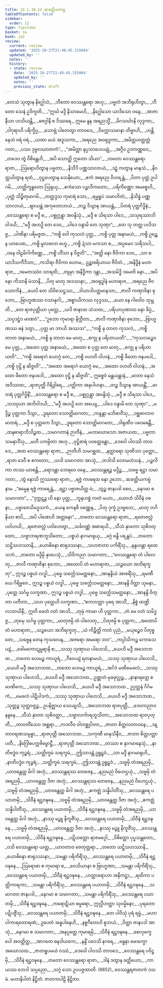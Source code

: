 ```yaml
---
title: 22.1.10.12 ဆခတ္တိယကမ္မ
tableOfContents: false
sidebar:
  order: 11
type: tipitaka
basket: su
book: ja2
review:
  current: review
  updated: '2025-10-27T21:48:45.155064'
  updated_by: ''
  notes: ''
  history:
  - state: review
    date: '2025-10-27T21:48:45.155064'
    updated_by: ''
    notes: ''
    previous_state: draft
---
```



<ReviewStatus review={frontmatter.review} showDetails={true} />

<HypothesisAnnotation frontmatter={frontmatter} />

<DynamicBreadcrumb />

<Division number="2368" book="ja2" e="ch" v="23" p="371">

<Paragraph number="3727" type="verses" book="ja2">
_တေသံ သုတွာန နိဂ္ဃေါသံ,_  
_ဘီတော ဝေဿန္တရော အဟု;_  
_ပဗ္ဗတံ အဘိရုဟိတွာ,_  
_ဘီတော သေနံ ဥဒိက္ခတိ._  

</Paragraph>

</Division>
<Division number="2369" book="ja2" e="ch" v="23" p="371">

<Paragraph number="3728" type="verses" book="ja2">
_“ဣင်္ဃ မဒ္ဒိ နိသာမေဟိ,_  
_နိဂ္ဃေါသော ယာဒိသော ဝနေ;_  
_အာဇာနီယာ ဟသိယန္တိ,_  
_ဓဇဂ္ဂါနိ စ ဒိဿရေ._  

</Paragraph>

</Division>
<Division number="2370" book="ja2" e="ch" v="23" p="372">

<Paragraph number="3729" type="verses" book="ja2">
ဣမေ နူန အရညသ္မိံ,_  
_မိဂသင်္ဃာနိ လုဒ္ဒကာ;_  
_ဝါဂုရာဟိ ပရိက္ခိပ္ပ,_  
_သောဗ္ဘံ ပါတေတွာ တာဝဒေ;_  
_ဝိက္ကောသမာနာ တိဗ္ဗာဟိ,_  
_ဟန္တိ နေသံ ဝရံ ဝရံ._  

</Paragraph>

</Division>
<Division number="2371" book="ja2" e="ch" v="23" p="372">

<Paragraph number="3730" type="verses" book="ja2">
_ယထာ မယံ အဒူသကာ,_  
_အရညေ အဝရုဒ္ဓကာ;_  
_အမိတ္တဟတ္ထတ္တံ ဂတာ,_  
_ပဿ ဒုဗ္ဗလဃာတကံ”._  

</Paragraph>

</Division>
<Division number="2372" book="ja2" e="ch" v="23" p="372">

<Paragraph number="3731" type="verses" book="ja2">
_“အမိတ္တာ နပ္ပသာဟေယျုံ,_  
_အဂ္ဂီဝ ဥဒကဏ္ဏဝေ;_  
_တဒေဝ တွံ ဝိစိန္တေဟိ,_  
_အပိ သောတ္ထိ ဣတော သိယာ”._  

</Paragraph>

</Division>
<Division number="2373" book="ja2" e="ch" v="23" p="372">

<Paragraph number="3732" type="verses" book="ja2">
_တတော ဝေဿန္တရော ရာဇာ,_  
_ဩရောဟိတွာန ပဗ္ဗတာ;_  
_နိသီဒိ ပဏ္ဏသာလာယံ,_  
_ဒဠှံ ကတွာန မာနသံ._  

</Paragraph>

</Division>
<Division number="2374" book="ja2" e="ch" v="23" p="372">

<Paragraph number="3733" type="verses" book="ja2">
_နိဝတ္တယိတွာန ရထံ,_  
_ဝုဋ္ဌပေတွာန သေနိယော;_  
_ဧကံ အရညေ ဝိဟရန္တံ,_  
_ပိတာ ပုတ္တံ ဥပါဂမိ._  

</Paragraph>

</Division>
<Division number="2375" book="ja2" e="ch" v="23" p="372">

<Paragraph number="3734" type="verses" book="ja2">
_ဟတ္ထိက္ခန္ဓတော ဩရုယှ,_  
_ဧကံသော ပဉ္ဇလီကတော;_  
_ပရိကိဏ္ဏော အမစ္စေဟိ,_  
_ပုတ္တံ သိဉ္စိတုမာဂမိ._  

</Paragraph>

</Division>
<Division number="2376" book="ja2" e="ch" v="23" p="372">

<Paragraph number="3735" type="verses" book="ja2">
_တတ္ထဒ္ဒသ ကုမာရံ သော,_  
_ရမ္မရူပံ သမာဟိတံ;_  
_နိသိန္နံ ပဏ္ဏသာလာယံ,_  
_ဈာယန္တံ အကုတောဘယံ._  

</Paragraph>

</Division>
<Division number="2377" book="ja2" e="ch" v="23" p="372">

<Paragraph number="3736" type="verses" book="ja2">
_တဉ္စ ဒိသွာန အာယန္တံ,_  
_ပိတရံ ပုတ္တဂိဒ္ဓိနံ;_  
_ဝေဿန္တရော စ မဒ္ဒီ စ,_  
_ပစ္စုဂ္ဂန္တွာ အဝန္ဒိသုံ._  

</Paragraph>

</Division>
<Division number="2378" book="ja2" e="ch" v="23" p="372">

<Paragraph number="3737" type="verses" book="ja2">
_မဒ္ဒီ စ သိရသာ ပါဒေ,_  
_သသုရဿာဘိဝါဒယိ;_  
_“မဒ္ဒီ အဟဉှိ တေ ဒေဝ,_  
_ပါဒေ ဝန္ဒာမိ တေ သုဏှာ”;_  
_တေ သု တတ္ထ ပလိသဇ္ဇ,_  
_ပါဏိနာ ပရိမဇ္ဇထ._  

</Paragraph>

</Division>
<Division number="2379" book="ja2" e="ch" v="23" p="372">

<Paragraph number="3738" type="verses" book="ja2">
_“ကစ္စိ ဝေါ ကုသလံ ပုတ္တ,_  
_ကစ္စိ ပုတ္တ အနာမယံ;_  
_ကစ္စိ ဥဉ္ဆေန ယာပေထ,_  
_ကစ္စိ မူလဖလာ ဗဟူ._  

</Paragraph>

</Division>
<Division number="2380" book="ja2" e="ch" v="23" p="372">

<Paragraph number="3739" type="verses" book="ja2">
_ကစ္စိ ဍံသာ မကသာ စ,_  
_အပ္ပမေဝ သရီသပါ;_  
_ဝနေ ဝါဠမိဂါကိဏ္ဏေ,_  
_ကစ္စိ ဟိံသာ န ဝိဇ္ဇတိ”._  

</Paragraph>

</Division>
<Division number="2381" book="ja2" e="ch" v="23" p="372">

<Paragraph number="3740" type="verses" book="ja2">
_“အတ္ထိ နော ဇီဝိကာ ဒေဝ,_  
_သာ စ ယာဒိသကီဒိသာ;_  
_ကသိရာ ဇီဝိကာ ဟောမ,_  
ဥဉ္ဆာစရိယာယ ဇီဝိတံ._  

</Paragraph>

</Division>
<Division number="2382" book="ja2" e="ch" v="23" p="373">

<Paragraph number="3741" type="verses" book="ja2">
_အနိဒ္ဓိနံ မဟာရာဇ,_  
_ဒမေတဿံဝ သာရထိ;_  
_တျမှာ အနိဒ္ဓိကာ ဒန္တာ,_  
_အသမိဒ္ဓိ ဒမေတိ နော._  

</Paragraph>

</Division>
<Division number="2383" book="ja2" e="ch" v="23" p="373">

<Paragraph number="3742" type="verses" book="ja2">
_အပိ နော ကိသာနိ မံသာနိ,_  
_ပိတု မာတု အဒဿနာ;_  
_အဝရုဒ္ဓါနံ မဟာရာဇ,_  
_အရညေ ဇီဝသောကိနံ._  

</Paragraph>

</Division>
<Division number="2384" book="ja2" e="ch" v="23" p="373">

<Paragraph number="3743" type="verses" book="ja2">
_ယေပိ တေ သိဝိသေဋ္ဌဿ,_  
_ဒါယာဒါပတ္တမာနသာ;_  
_ဇာလီ ကဏှာဇိနာ စုဘော,_  
_ဗြာဟ္မဏဿ ဝသာနုဂါ;_  
_အစ္စာယိကဿ လုဒ္ဒဿ,_  
_ယော နေ ဂါဝေါဝ သုမ္ဘတိ._  

</Paragraph>

</Division>
<Division number="2385" book="ja2" e="ch" v="23" p="373">

<Paragraph number="3744" type="verses" book="ja2">
_တေ ရာဇပုတ္တိယာ ပုတ္တေ,_  
_ယဒိ ဇာနာထ သံသထ;_  
_ပရိယာပုဏာထ နော ခိပ္ပံ,_  
_သပ္ပဒဋ္ဌံဝ မာဏဝံ”._  

</Paragraph>

</Division>
<Division number="2386" book="ja2" e="ch" v="23" p="373">

<Paragraph number="3745" type="verses" book="ja2">
_“ဥဘော ကုမာရာ နိက္ကီတာ,_  
_ဇာလီ ကဏှာဇိနာ စုဘော;_  
_ဗြာဟ္မဏဿ ဓနံ ဒတွာ,_  
_ပုတ္တ မာ ဘာယိ အဿသ”._  

</Paragraph>

</Division>
<Division number="2387" book="ja2" e="ch" v="23" p="373">

<Paragraph number="3746" type="verses" book="ja2">
_“ကစ္စိ နု တာတ ကုသလံ,_  
_ကစ္စိ တာတ အနာမယံ;_  
_ကစ္စိ နု တာတ မေ မာတု,_  
_စက္ခု န ပရိဟာယတိ”._  

</Paragraph>

</Division>
<Division number="2388" book="ja2" e="ch" v="23" p="373">

<Paragraph number="3747" type="verses" book="ja2">
_“ကုသလဉ္စေဝ မေ ပုတ္တ,_  
_အထော ပုတ္တ အနာမယံ;_  
_အထော စ ပုတ္တ တေ မာတု,_  
_စက္ခု န ပရိဟာယတိ”._  

</Paragraph>

</Division>
<Division number="2389" book="ja2" e="ch" v="23" p="373">

<Paragraph number="3748" type="verses" book="ja2">
_“ကစ္စိ အရောဂံ ယောဂ္ဂံ တေ,_  
_ကစ္စိ ဝဟတိ ဝါဟနံ;_  
_ကစ္စိ ဖီတော ဇနပဒေါ,_  
_ကစ္စိ ဝုဋ္ဌိ န ဆိဇ္ဇတိ”._  

</Paragraph>

</Division>
<Division number="2390" book="ja2" e="ch" v="23" p="373">

<Paragraph number="3749" type="verses" book="ja2">
_“အထော အရောဂံ ယောဂ္ဂံ မေ,_  
_အထော ဝဟတိ ဝါဟနံ;_  
_အထော ဖီတော ဇနပဒေါ,_  
_အထော ဝုဋ္ဌိ န ဆိဇ္ဇတိ”._  

</Paragraph>

</Division>
<Division number="2391" book="ja2" e="ch" v="23" p="373">

<Paragraph number="3750" type="verses" book="ja2">
ဣစ္စေဝံ မန္တယန္တာနံ,_  
_မာတာ နေသံ အဒိဿထ;_  
_ရာဇပုတ္တီ ဂိရိဒွါရေ,_  
_ပတ္တိကာ အနုပါဟနာ._  

</Paragraph>

</Division>
<Division number="2392" book="ja2" e="ch" v="23" p="373">

<Paragraph number="3751" type="verses" book="ja2">
_တဉ္စ ဒိသွာန အာယန္တိံ,_  
_မာတရံ ပုတ္တဂိဒ္ဓိနိံ;_  
_ဝေဿန္တရော စ မဒ္ဒီ စ,_  
_ပစ္စုဂ္ဂန္တွာ အဝန္ဒိသုံ._  

</Paragraph>

</Division>
<Division number="2393" book="ja2" e="ch" v="23" p="373">

<Paragraph number="3752" type="verses" book="ja2">
_မဒ္ဒီ စ သိရသာ ပါဒေ,_  
_သဿုယာ အဘိဝါဒယိ;_  
_“မဒ္ဒီ အဟဉှိ တေ အယျေ,_  
_ပါဒေ ဝန္ဒာမိ တေ သုဏှာ”._  

</Paragraph>

</Division>
<Division number="2394" book="ja2" e="ch" v="23" p="373">

<Paragraph number="3753" type="verses" book="ja2">
_မဒ္ဒိဉ္စ ပုတ္တကာ ဒိသွာ,_  
_ဒူရတော သောတ္ထိမာဂတာ;_  
_ကန္ဒန္တာ မဘိဓာဝိံသု,_  
_ဝစ္ဆဗာလာဝ မာတရံ._  

</Paragraph>

</Division>
<Division number="2395" book="ja2" e="ch" v="23" p="374">

<Paragraph number="3754" type="verses" book="ja2">
_မဒ္ဒီ စ ပုတ္တကေ ဒိသွာ,_  
_ဒူရတော သောတ္ထိမာဂတေ;_  
_ဝါရုဏီဝ ပဝေဓေန္တီ,_  
_ထနဓာရာဘိသိဉ္စထ._  

</Paragraph>

</Division>
<Division number="2396" book="ja2" e="ch" v="23" p="374">

<Paragraph number="3755" type="verses" book="ja2">
_သမာဂတာနံ ဉာတီနံ,_  
_မဟာဃောသော အဇာယထ;_  
_ပဗ္ဗတာ သမနာဒိံသု,_  
_မဟီ ပကမ္ပိတာ အဟု._  

</Paragraph>

</Division>
<Division number="2397" book="ja2" e="ch" v="23" p="374">

<Paragraph number="3756" type="verses" book="ja2">
_ဝုဋ္ဌိဓာရံ ပဝတ္တေန္တော,_  
_ဒေဝေါ ပါဝဿိ တာဝဒေ;_  
_အထ ဝေဿန္တရော ရာဇာ,_  
_ဉာတီဟိ သမဂစ္ဆထ._  

</Paragraph>

</Division>
<Division number="2398" book="ja2" e="ch" v="23" p="374">

<Paragraph number="3757" type="verses" book="ja2">
_နတ္တာရော သုဏိသာ ပုတ္တော,_  
_ရာဇာ ဒေဝီ စ ဧကတော;_  
_ယဒါ သမာဂတာ အာသုံ,_  
_တဒါသိ လောမဟံသနံ._  

</Paragraph>

</Division>
<Division number="2399" book="ja2" e="ch" v="23" p="374">

<Paragraph number="3758" type="verses" book="ja2">
_ပဉ္ဇလိကာ တဿ ယာစန္တိ,_  
_ရောဒန္တာ ဘေရဝေ ဝနေ;_  
_ဝေဿန္တရဉ္စ မဒ္ဒိဉ္စ,_  
_သဗ္ဗေ ရဋ္ဌာ သမာဂတာ;_  
_တွံ နောသိ ဣဿရော ရာဇာ,_  
_ရဇ္ဇံ ကာရေထ နော ဥဘော._  


</Paragraph>
</Division>

<Paragraph number="3759" type="center" book="ja2">
ဆခတ္တိယကမ္မံ နာမ.


</Paragraph>

<Division number="2400" book="ja2" e="ch" v="23" p="374">

<Paragraph number="3760" type="verses" book="ja2">
_“ဓမ္မေန ရဇ္ဇံ ကာရေန္တံ,_  
_ရဋ္ဌာ ပဗ္ဗာဇယိတ္ထ မံ;_  
_တွဉ္စ ဇာနပဒါ စေဝ,_  
_နေဂမာ စ သမာဂတာ”._  

</Paragraph>

</Division>
<Division number="2401" book="ja2" e="ch" v="23" p="374">

<Paragraph number="3761" type="verses" book="ja2">
_“ဒုက္ကဋဉ္စ ဟိ နော ပုတ္တ,_  
_ဘူနဟစ္စံ ကတံ မယာ;_  
_ယောဟံ သိဝီနံ ဝစနာ,_  
_ပဗ္ဗာဇေသိမဒူသကံ._  

</Paragraph>

</Division>
<Division number="2402" book="ja2" e="ch" v="23" p="374">

<Paragraph number="3762" type="verses" book="ja2">
_ယေန ကေနစိ ဝဏ္ဏေန,_  
_ပိတု ဒုက္ခံ ဥဒဗ္ဗဟေ;_  
_မာတု ဘဂိနိယာ စာပိ,_  
_အပိ ပါဏေဟိ အတ္တနော”._  

</Paragraph>

</Division>
<Division number="2403" book="ja2" e="ch" v="23" p="374">

<Paragraph number="3763" type="verses" book="ja2">
_တတော ဝေဿန္တရော ရာဇာ,_  
_ရဇောဇလ္လံ ပဝါဟယိ;_  
_ရဇောဇလ္လံ ပဝါဟေတွာ,_  
_သင်္ခဝဏ္ဏံ အဓာရယိ._  

</Paragraph>

</Division>
<Division number="2404" book="ja2" e="ch" v="23" p="374">

<Paragraph number="3764" type="verses" book="ja2">
_သီသံ နှာတော သုစိဝတ္ထော,_  
_သဗ္ဗာဘရဏဘူသိတော;_  
_ပစ္စယံ နာဂမာရုယှ,_  
_ခဂ္ဂံ ဗန္ဓိ ပရန္တပံ._  

</Paragraph>

</Division>
<Division number="2405" book="ja2" e="ch" v="23" p="374">

<Paragraph number="3765" type="verses" book="ja2">
_တတော သဋ္ဌိသဟဿာနိ,_  
_ယောဓိနော စာရုဒဿနာ;_  
_သဟဇာတာ ပကိရိံသု,_  
_နန္ဒယန္တာ ရထေသဘံ._  

</Paragraph>

</Division>
<Division number="2406" book="ja2" e="ch" v="23" p="375">

<Paragraph number="3766" type="verses" book="ja2">
_တတော မဒ္ဒိမ္ပိ နှာပေသုံ,_  
_သိဝိကညာ သမာဂတာ;_  
_“ဝေဿန္တရော တံ ပါလေတု,_  
_ဇာလီ ကဏှာဇိနာ စုဘော;_  
_အထောပိ တံ မဟာရာဇာ,_  
_သဉ္ဇယော အဘိရက္ခတု”._  

</Paragraph>

</Division>
<Division number="2407" book="ja2" e="ch" v="23" p="375">

<Paragraph number="3767" type="verses" book="ja2">
ဣဒဉ္စ ပစ္စယံ လဒ္ဓါ,_  
_ပုဗ္ဗေ သင်္က္လေသမတ္တနော;_  
_အာနန္ဒိယံ အာစရိံသု,_  
_ရမဏီယေ ဂိရိဗ္ဗဇေ._  

</Paragraph>

</Division>
<Division number="2408" book="ja2" e="ch" v="23" p="375">

<Paragraph number="3768" type="verses" book="ja2">
ဣဒဉ္စ ပစ္စယံ လဒ္ဓါ,_  
_ပုဗ္ဗေ သင်္က္လေသမတ္တနော;_  
_အာနန္ဒိ ဝိတ္တာ သုမနာ,_  
_ပုတ္တေ သင်္ဂမ္မ လက္ခဏာ._  

</Paragraph>

</Division>
<Division number="2409" book="ja2" e="ch" v="23" p="375">

<Paragraph number="3769" type="verses" book="ja2">
ဣဒဉ္စ ပစ္စယံ လဒ္ဓါ,_  
_ပုဗ္ဗေ သင်္က္လေသမတ္တနော;_  
_အာနန္ဒိ ဝိတ္တာ ပတီတာ,_  
_သဟ ပုတ္တေဟိ လက္ခဏာ._  

</Paragraph>

</Division>
<Division number="2410" book="ja2" e="ch" v="23" p="375">

<Paragraph number="3770" type="verses" book="ja2">
_“ဧကဘတ္တာ ပုရေ အာသိံ,_  
_နိစ္စံ ထဏ္ဍိလသာယိနီ;_  
ဣတိ မေတံ ဝတံ အာသိ,_  
_တုမှံ ကာမာ ဟိ ပုတ္တကာ._  

</Paragraph>

</Division>
<Division number="2411" book="ja2" e="ch" v="23" p="375">

<Paragraph number="3771" type="verses" book="ja2">
_တံ မေ ဝတံ သမိဒ္ဓဇ္ဇ,_  
_တုမှေ သင်္ဂမ္မ ပုတ္တကာ;_  
_မာတုဇမ္ပိ တံ ပါလေတု,_  
_ပိတုဇမ္ပိ စ ပုတ္တက;_  
_အထောပိ တံ မဟာရာဇာ,_  
_သဉ္ဇယော အဘိရက္ခတု._  

</Paragraph>

</Division>
<Division number="2412" book="ja2" e="ch" v="23" p="375">

<Paragraph number="3772" type="verses" book="ja2">
_ယံ ကိဉ္စိတ္ထိ ကတံ ပုညံ,_  
_မယှဉ္စေဝ ပိတုစ္စ တေ;_  
_သဗ္ဗေန တေန ကုသလေန,_  
_အဇရော အမရော ဘဝ”._  

</Paragraph>

</Division>
<Division number="2413" book="ja2" e="ch" v="23" p="375">

<Paragraph number="3773" type="verses" book="ja2">
_ကပ္ပါသိကဉ္စ ကောသေယျံ,_  
_ခေါမကောဋုမ္ဗရာနိ စ;_  
_သဿု သုဏှာယ ပါဟေသိ,_  
_ယေဟိ မဒ္ဒီ အသောဘထ._  

</Paragraph>

</Division>
<Division number="2414" book="ja2" e="ch" v="23" p="375">

<Paragraph number="3774" type="verses" book="ja2">
_တတော ဟေမဉ္စ ကာယူရံ,_  
_ဂီဝေယျံ ရတနာမယံ;_  
_သဿု သုဏှာယ ပါဟေသိ,_  
_ယေဟိ မဒ္ဒီ အသောဘထ._  

</Paragraph>

</Division>
<Division number="2415" book="ja2" e="ch" v="23" p="375">

<Paragraph number="3775" type="verses" book="ja2">
_တတော ဟေမဉ္စ ကာယူရံ,_  
_အင်္ဂဒံ မဏိမေခလံ;_  
_သဿု သုဏှာယ ပါဟေသိ,_  
_ယေဟိ မဒ္ဒီ အသောဘထ._  

</Paragraph>

</Division>
<Division number="2416" book="ja2" e="ch" v="23" p="375">

<Paragraph number="3776" type="verses" book="ja2">
ဥဏ္ဏတံ မုခဖုလ္လဉ္စ,_  
_နာနာရတ္တေ စ မာဏိကေ;_  
_သဿု သုဏှာယ ပါဟေသိ,_  
_ယေဟိ မဒ္ဒီ အသောဘထ._  

</Paragraph>

</Division>
<Division number="2417" book="ja2" e="ch" v="23" p="375">

<Paragraph number="3777" type="verses" book="ja2">
ဥဂ္ဂတ္ထနံ ဂိင်္ဂမကံ,_  
_မေခလံ ပါဋိပါဒကံ;_  
_သဿု သုဏှာယ ပါဟေသိ,_  
_ယေဟိ မဒ္ဒီ အသောဘထ._  

</Paragraph>

</Division>
<Division number="2418" book="ja2" e="ch" v="23" p="376">

<Paragraph number="3778" type="verses" book="ja2">
_သုတ္တဉ္စ သုတ္တဝဇ္ဇဉ္စ,_  
ဥပနိဇ္ဈာယ သေယျသိ;_  
_အသောဘထ ရာဇပုတ္တီ,_  
_ဒေဝကညာဝ နန္ဒနေ._  

</Paragraph>

</Division>
<Division number="2419" book="ja2" e="ch" v="23" p="376">

<Paragraph number="3779" type="verses" book="ja2">
_သီသံ နှာတာ သုစိဝတ္ထာ,_  
_သဗ္ဗာလင်္ကာရဘူသိတာ;_  
_အသောဘထ ရာဇပုတ္တီ,_  
_တာဝတိံသေဝ အစ္ဆရာ._  

</Paragraph>

</Division>
<Division number="2420" book="ja2" e="ch" v="23" p="376">

<Paragraph number="3780" type="verses" book="ja2">
_ကဒလီဝ ဝါတစ္ဆုပိတာ,_  
_ဇာတာ စိတ္တလတာဝနေ;_  
_ဒန္တာဝရဏသမ္ပန္နာ,_  
_ရာဇပုတ္တီ အသောဘထ._  

</Paragraph>

</Division>
<Division number="2421" book="ja2" e="ch" v="23" p="376">

<Paragraph number="3781" type="verses" book="ja2">
_သကုဏီ မာနုသိနီဝ,_  
_ဇာတာ စိတ္တပတ္တာ ပတီ;_  
_နိဂြေါဓပက္ကဗိမ္ဗောဋ္ဌီ,_  
_ရာဇပုတ္တီ အသောဘထ._  

</Paragraph>

</Division>
<Division number="2422" book="ja2" e="ch" v="23" p="376">

<Paragraph number="3782" type="verses" book="ja2">
_တဿာ စ နာဂမာနေသုံ,_  
_နာတိဗဒ္ဓံဝ ကုဉ္ဇရံ;_  
_သတ္တိက္ခမံ သရက္ခမံ,_  
_ဤသာဒန္တံ ဥရူဠှဝံ._  

</Paragraph>

</Division>
<Division number="2423" book="ja2" e="ch" v="23" p="376">

<Paragraph number="3783" type="verses" book="ja2">
_သာ မဒ္ဒီ နာဂမာရုဟိ,_  
_နာတိဝဒ္ဓံဝ ကုဉ္ဇရံ;_  
_သတ္တိက္ခမံ သရက္ခမံ,_  
_ဤသာဒန္တံ ဥရူဠှဝံ._  

</Paragraph>

</Division>
<Division number="2424" book="ja2" e="ch" v="23" p="376">

<Paragraph number="3784" type="verses" book="ja2">
_သဗ္ဗမှိ တံအရညမှိ,_  
_ယာဝန္တေတ္ထ မိဂါ အဟုံ;_  
_ဝေဿန္တရဿ တေဇေန,_  
_နညမညံ ဝိဟေဌယုံ._  

</Paragraph>

</Division>
<Division number="2425" book="ja2" e="ch" v="23" p="376">

<Paragraph number="3785" type="verses" book="ja2">
_သဗ္ဗမှိ တံအရညမှိ,_  
_ယာဝန္တေတ္ထ ဒိဇာ အဟုံ;_  
_ဝေဿန္တရဿ တေဇေန,_  
_နညမညံ ဝိဟေဌယုံ._  

</Paragraph>

</Division>
<Division number="2426" book="ja2" e="ch" v="23" p="376">

<Paragraph number="3786" type="verses" book="ja2">
_သဗ္ဗမှိ တံအရညမှိ,_  
_ယာဝန္တေတ္ထ မိဂါ အဟုံ;_  
_ဧကဇ္ဈံ သန္နိပါတိံသု,_  
_ဝေဿန္တရေ ပယာတမှိ;_  
_သိဝီနံ ရဋ္ဌဝဍ္ဎနေ._  

</Paragraph>

</Division>
<Division number="2427" book="ja2" e="ch" v="23" p="376">

<Paragraph number="3787" type="verses" book="ja2">
_သဗ္ဗမှိ တံအရညမှိ,_  
_ယာဝန္တေတ္ထ ဒိဇာ အဟုံ;_  
_ဧကဇ္ဈံ သန္နိပါတိံသု,_  
_ဝေဿန္တရေ ပယာတမှိ;_  
_သိဝီနံ ရဋ္ဌဝဍ္ဎနေ._  

</Paragraph>

</Division>
<Division number="2428" book="ja2" e="ch" v="23" p="376">

<Paragraph number="3788" type="verses" book="ja2">
_သဗ္ဗမှိ တံအရညမှိ,_  
_ယာဝန္တေတ္ထ မိဂါ အဟုံ;_  
_နာဿု မဉ္ဇူ နိကူဇိံသု,_  
_ဝေဿန္တရေ ပယာတမှိ;_  
_သိဝီနံ ရဋ္ဌဝဍ္ဎနေ._  

</Paragraph>

</Division>
<Division number="2429" book="ja2" e="ch" v="23" p="376">

<Paragraph number="3789" type="verses" book="ja2">
_သဗ္ဗမှိ တံအရညမှိ,_  
_ယာဝန္တေတ္ထ ဒိဇာ အဟုံ;_  
_နာဿု မဉ္ဇူ နိကူဇိံသု,_  
_ဝေဿန္တရေ ပယာတမှိ;_  
_သိဝီနံ ရဋ္ဌဝဍ္ဎနေ._  

</Paragraph>

</Division>
<Division number="2430" book="ja2" e="ch" v="23" p="377">

<Paragraph number="3790" type="verses" book="ja2">
_ပဋိယတ္တော ရာဇမဂ္ဂေါ,_  
_ဝိစိတ္တော ပုပ္ဖသန္ထတော;_  
_ဝသိ ဝေဿန္တရော ယတ္ထ,_  
_ယာဝတာဝ ဇေတုတ္တရာ._  

</Paragraph>

</Division>
<Division number="2431" book="ja2" e="ch" v="23" p="377">

<Paragraph number="3791" type="verses" book="ja2">
_တတော သဋ္ဌိသဟဿာနိ,_  
_ယောဓိနော စာရုဒဿနာ;_  
_သမန္တာ ပရိကိရိံသု,_  
_ဝေဿန္တရေ ပယာတမှိ;_  
_သိဝီနံ ရဋ္ဌဝဍ္ဎနေ._  

</Paragraph>

</Division>
<Division number="2432" book="ja2" e="ch" v="23" p="377">

<Paragraph number="3792" type="verses" book="ja2">
_ဩရောဓာ စ ကုမာရာ စ,_  
_ဝေသိယာနာ စ ဗြာဟ္မဏာ;_  
_သမန္တာ ပရိကိရိံသု,_  
_ဝေဿန္တရေ ပယာတမှိ;_  
_သိဝီနံ ရဋ္ဌဝဍ္ဎနေ._  

</Paragraph>

</Division>
<Division number="2433" book="ja2" e="ch" v="23" p="377">

<Paragraph number="3793" type="verses" book="ja2">
_ဟတ္ထာရောဟာ အနီကဋ္ဌာ,_  
_ရထိကာ ပတ္တိကာရကာ;_  
_သမန္တာ ပရိကိရိံသု,_  
_ဝေဿန္တရေ ပယာတမှိ;_  
_သိဝီနံ ရဋ္ဌဝဍ္ဎနေ._  

</Paragraph>

</Division>
<Division number="2434" book="ja2" e="ch" v="23" p="377">

<Paragraph number="3794" type="verses" book="ja2">
_သမာဂတာ ဇာနပဒါ,_  
_နေဂမာ စ သမာဂတာ;_  
_သမန္တာ ပရိကိရိံသု,_  
_ဝေဿန္တရေ ပယာတမှိ;_  
_သိဝီနံ ရဋ္ဌဝဍ္ဎနေ._  

</Paragraph>

</Division>
<Division number="2435" book="ja2" e="ch" v="23" p="377">

<Paragraph number="3795" type="verses" book="ja2">
_ကရောဋိယာ စမ္မဓရာ,_  
ဣလ္လီဟတ္ထာ သုဝမ္မိနော;_  
_ပုရတော ပဋိပဇ္ဇိံသု,_  
_ဝေဿန္တရေ ပယာတမှိ;_  
_သိဝီနံ ရဋ္ဌဝဍ္ဎနေ._  

</Paragraph>

</Division>
<Division number="2436" book="ja2" e="ch" v="23" p="377">

<Paragraph number="3796" type="verses" book="ja2">
_တေ ပါဝိသုံ ပုရံ ရမ္မံ,_  
_မဟာပါကာရတောရဏံ;_  
ဥပေတံ အန္နပါနေဟိ,_  
_နစ္စဂီတေဟိ စူဘယံ._  

</Paragraph>

</Division>
<Division number="2437" book="ja2" e="ch" v="23" p="377">

<Paragraph number="3797" type="verses" book="ja2">
_ဝိတ္တာ ဇာနပဒါ အာသုံ,_  
_နေဂမာ စ သမာဂတာ;_  
_အနုပ္ပတ္တေ ကုမာရမှိ,_  
_သိဝီနံ ရဋ္ဌဝဍ္ဎနေ._  

</Paragraph>

</Division>
<Division number="2438" book="ja2" e="ch" v="23" p="377">

<Paragraph number="3798" type="verses" book="ja2">
_စေလုက္ခေပေါ အဝတ္တိတ္ထ,_  
_အာဂတေ ဓနဒါယကေ;_  
_နန္ဒိံ ပဝေသိ နဂရေ,_  
_ဗန္ဓနာ မောက္ခော အဃောသထ._  

</Paragraph>

</Division>
<Division number="2439" book="ja2" e="ch" v="23" p="378">

<Paragraph number="3799" type="verses" book="ja2">
_ဇာတရူပမယံ ဝဿံ,_  
_ဒေဝေါ ပါဝဿိ တာဝဒေ;_  
_ဝေဿန္တရေ ပဝိဋ္ဌမှိ,_  
_သိဝီနံ ရဋ္ဌဝဍ္ဎနေ._  

</Paragraph>

</Division>
<Division number="2440" book="ja2" e="ch" v="23" p="378">

<Paragraph number="3800" type="verses" book="ja2">
_တတော ဝေဿန္တရော ရာဇာ,_  
_ဒါနံ ဒတွာန ခတ္တိယော;_  
_ကာယဿ ဘေဒါ သပ္ပညော,_  
_သဂ္ဂံ သော ဥပပဇ္ဇထာတိ. (6652)_  


</Paragraph>
</Division>

<Paragraph number="3801" type="center" book="ja2">
ဝေဿန္တရဇာတကံ ဒသမံ.



</Paragraph>

<Paragraph number="3802" type="center" book="ja2">
မဟာနိပါတံ နိဋ္ဌိတံ.



</Paragraph>

<Paragraph number="3803" type="center" book="ja2">
ဇာတကပါဠိ နိဋ္ဌိတာ.
</Paragraph>